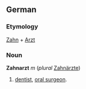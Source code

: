 ==German==
===Etymology===
[[Zahn]] + [[Arzt]]

===Noun===
'''Zahnarzt''' ''m'' (''plural'' [[Zahnärzte]])
# [[dentist]], [[oral surgeon]].